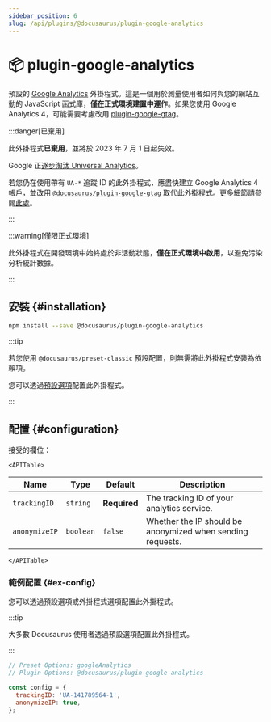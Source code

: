 ```yaml
---
sidebar_position: 6
slug: /api/plugins/@docusaurus/plugin-google-analytics
---
```


# 📦 plugin-google-analytics


預設的 [Google Analytics](https://developers.google.com/analytics/devguides/collection/analyticsjs/) 外掛程式。這是一個用於測量使用者如何與您的網站互動的 JavaScript 函式庫，**僅在正式環境建置中運作**。如果您使用 Google Analytics 4，可能需要考慮改用 [plugin-google-gtag](./plugin-google-gtag.mdx)。

:::danger[已棄用]

此外掛程式**已棄用**，並將於 2023 年 7 月 1 日起失效。

Google 正[逐步淘汰 Universal Analytics](https://blog.google/products/marketingplatform/analytics/prepare-for-future-with-google-analytics-4/)。

若您仍在使用帶有 `UA-*` 追蹤 ID 的此外掛程式，應盡快建立 Google Analytics 4 帳戶，並改用 [`@docusaurus/plugin-google-gtag`](./plugin-google-gtag.mdx) 取代此外掛程式。更多細節請參閱[此處](https://github.com/facebook/docusaurus/issues/7221)。

:::

:::warning[僅限正式環境]

此外掛程式在開發環境中始終處於非活動狀態，**僅在正式環境中啟用**，以避免污染分析統計數據。

:::

## 安裝 {#installation}

```bash npm2yarn
npm install --save @docusaurus/plugin-google-analytics
```

:::tip

若您使用 `@docusaurus/preset-classic` 預設配置，則無需將此外掛程式安裝為依賴項。

您可以透過[預設選項](../../using-plugins.mdx#docusauruspreset-classic)配置此外掛程式。

:::

## 配置 {#configuration}

接受的欄位：

```mdx-code-block
<APITable>
```

| Name | Type | Default | Description |
| --- | --- | --- | --- |
| `trackingID` | `string` | **Required** | The tracking ID of your analytics service. |
| `anonymizeIP` | `boolean` | `false` | Whether the IP should be anonymized when sending requests. |

```mdx-code-block
</APITable>
```

### 範例配置 {#ex-config}

您可以透過預設選項或外掛程式選項配置此外掛程式。

:::tip

大多數 Docusaurus 使用者透過預設選項配置此外掛程式。

:::

```js config-tabs
// Preset Options: googleAnalytics
// Plugin Options: @docusaurus/plugin-google-analytics

const config = {
  trackingID: 'UA-141789564-1',
  anonymizeIP: true,
};
```